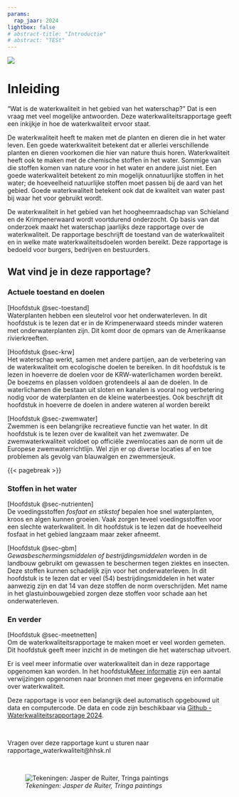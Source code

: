 ```yaml
---
params: 
  rap_jaar: 2024
lightbox: false
# abstract-title: "Introductie"
# abstract: "TESt"
---
```


![](images/vier_watergangen_jdr.jpg){fig-alt="Vier typen gebieden met een watergang"}

# Inleiding {.unnumbered}

"Wat is de waterkwaliteit in het gebied van het waterschap?" Dat is een vraag met veel mogelijke antwoorden. Deze waterkwaliteitsrapportage geeft een inkijkje in hoe de waterkwaliteit ervoor staat.

De waterkwaliteit heeft te maken met de planten en dieren die in het water leven. Een goede waterkwaliteit betekent dat er allerlei verschillende planten en dieren voorkomen die hier van nature thuis horen. 
Waterkwaliteit heeft ook te maken met de chemische stoffen in het water. Sommige van die stoffen komen van nature voor in het water en andere juist niet. Een goede waterkwaliteit betekent zo min mogelijk onnatuurlijke stoffen in het water; de hoeveelheid natuurlijke stoffen moet passen bij de aard van het gebied.
Goede waterkwaliteit betekent ook dat de kwaliteit van water past bij waar het voor gebruikt wordt. 

De waterkwaliteit in het gebied van het hoogheemraadschap van Schieland en de Krimpenerwaard wordt voortdurend onderzocht. Op basis van dat onderzoek maakt het waterschap jaarlijks deze rapportage over de waterkwaliteit. De rapportage beschrijft de toestand van de waterkwaliteit en in welke mate waterkwaliteitsdoelen worden bereikt. Deze rapportage is bedoeld voor burgers, bedrijven en bestuurders.

## Wat vind je in deze rapportage?

### Actuele toestand en doelen

[Hoofdstuk @sec-toestand]\
Waterplanten hebben een sleutelrol voor het onderwaterleven. In dit hoofdstuk is te lezen dat er in de Krimpenerwaard steeds minder wateren met onderwaterplanten zijn. Dit komt door de opmars van de Amerikaanse rivierkreeften.

[Hoofdstuk @sec-krw]\
Het waterschap werkt, samen met andere partijen, aan de verbetering van de waterkwaliteit om ecologische doelen te bereiken. In dit hoofdstuk is te lezen in hoeverre de doelen voor de KRW-waterlichamen worden bereikt. De boezems en plassen voldoen grotendeels al aan de doelen. In de waterlichamen die bestaan uit sloten en kanalen is vooral nog verbetering nodig voor de waterplanten en de kleine waterbeestjes. Ook beschrijft dit hoofdstuk in hoeverre de doelen in andere wateren al worden bereikt

[Hoofdstuk @sec-zwemwater]\
Zwemmen is een belangrijke recreatieve functie van het water. In dit hoofdstuk is te lezen over de kwaliteit van het zwemwater. De zwemwaterkwaliteit voldoet op officiële zwemlocaties aan de norm uit de Europese zwemwaterrichtlijn. Wel zijn er op diverse locaties af en toe problemen als gevolg van blauwalgen en zwemmersjeuk.

{{< pagebreak >}}

### Stoffen in het water

[Hoofdstuk @sec-nutrienten]\
De voedingsstoffen *fosfaat en stikstof* bepalen hoe snel waterplanten, kroos en algen kunnen groeien. Vaak zorgen teveel voedingsstoffen voor een slechte waterkwaliteit. In dit hoofdstuk is te lezen dat de hoeveelheid fosfaat in het gebied langzaam maar zeker afneemt.

[Hoofdstuk @sec-gbm]\
*Gewasbeschermingsmiddelen of bestrijdingsmiddelen* worden in de landbouw gebruikt om gewassen te beschermen tegen ziektes en insecten. Deze stoffen kunnen schadelijk zijn voor het onderwaterleven. In dit hoofdstuk is te lezen dat er veel (54) bestrijdingsmiddelen in het water aanwezig zijn en dat 14 van deze stoffen de norm overschrijden. Met name in het glastuinbouwgebied zorgen deze stoffen voor schade aan het onderwaterleven.


### En verder

[Hoofdstuk @sec-meetnetten]\
Om de waterkwaliteitsrapportage te maken moet er veel worden gemeten. Dit hoofdstuk geeft meer inzicht in de metingen die het waterschap uitvoert.

Er is veel meer informatie over waterkwaliteit dan in deze rapportage opgenomen kan worden. In het hoofdstuk[Meer informatie](#meer_info) zijn een aantal verwijzingen opgenomen naar bronnen met meer gegevens en informatie over waterkwaliteit.

Deze rapportage is voor een belangrijk deel automatisch opgebouwd uit data en computercode. De data en code zijn beschikbaar via [Github - Waterkwaliteitsrapportage 2024](https://github.com/HHSK-wkl/wklrap_2024).

<br>

Vragen over deze rapportage kunt u sturen naar rapportage_waterkwaliteit\@hhsk.nl

<br>

![*Tekeningen: Jasper de Ruiter, Tringa paintings*](images/zomer_veenweide_full_colour_800px.jpg){fig-alt="Een watergang in agrarisch gebied"}
